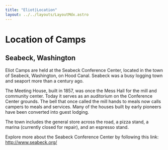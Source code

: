 ```yaml
---
title: "Eliot|Location"
layout: ../../layouts/LayoutMdx.astro
---
```


# Location of Camps

## Seabeck, Washington

Eliot Camps are held at the Seabeck Conference Center, 
located in the town of Seabeck, Washington, on Hood Canal. 
Seabeck was a busy logging town and seaport more than a century ago.

The Meeting House, built in 1857, was once the Mess Hall 
for the mill and community center. Today it serves as an 
auditorium on the Conference Center grounds. The bell that 
once called the mill hands to meals now calls campers to 
meals and services. Many of the houses built by early pioneers 
have been converted into guest lodging.

The town includes the general store across the road, a pizza 
stand, a marina (currently closed for repair), and an espresso stand.

Explore more about the Seabeck Conference Center by 
following this link: http://www.seabeck.org/